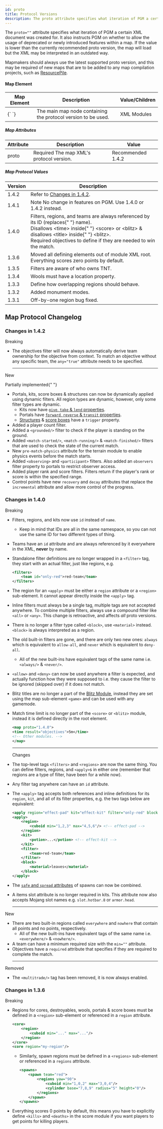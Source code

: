 ```yaml
---
id: proto
title: Protocol Versions
description: The proto attribute specifies what iteration of PGM a certain XML document was created for. It also instructs PGM on whether to allow the usage of deprecated or newly introduced features within a map.
---
```


The `proto=""` attribute specifies what iteration of PGM a certain XML document was created for. It also instructs PGM on whether to allow the usage of deprecated or newly introduced features within a map. If the value is lower than the currently recommended proto version, the map will load but the XML may be interpreted in an outdated way.

Mapmakers should always use the latest supported proto version, and this may be required of new maps that are to be added to any map compilation projects, such as [ResourcePile](https://mcresourcepile.github.io).

#### Map Element

<div className="table-container">
  <table>
    <thead>
      <tr>
        <th>Map Element</th>
        <th>Description</th>
        <th>Value/Children</th>
      </tr>
    </thead>
    <tbody>
      <tr>
        <td>
          <label>{`<map> </map>`}</label>
        </td>
        <td>The main map node containing the protocol version to be used.</td>
        <td>
          <span className="badge badge--secondary">XML Modules</span>
        </td>
      </tr>
    </tbody>
  </table>
</div>

##### Map Attributes

<div className="table-container">
  <table>
    <thead>
      <tr>
        <th>Attribute</th>
        <th>Description</th>
        <th>Value</th>
      </tr>
    </thead>
    <tbody>
      <tr>
        <td>
          <label>proto</label>
        </td>
        <td>
          <span className="badge badge--danger">Required</span>
          The map XML's protocol version.
        </td>
        <td>
          <span className="badge badge--success">Recommended</span>
          <label>1.4.2</label>
        </td>
      </tr>
    </tbody>
  </table>
</div>

##### Map Protocol Values

<div className="table-container">
  <table>
    <thead>
      <tr>
        <th>Version</th>
        <th>Description</th>
      </tr>
    </thead>
    <tbody>
      <tr>
        <td>
          <label>1.4.2</label>
        </td>
        <td>
          Refer to <a href="#changes-in-142">Changes in 1.4.2</a>.
        </td>
      </tr>
      <tr>
        <td>
          <label>1.4.1</label>
        </td>
        <td>
          <span className="badge badge--secondary">Note</span>
          No change in features on PGM. Use <label>1.4.0</label> or <label>
            1.4.2
          </label> instead.
        </td>
      </tr>
      <tr>
        <td>
          <label>1.4.0</label>
        </td>
        <td>
          Filters, regions, and teams are always referenced by its ID (replaces{" "}
          <label>name</label>).
          <br />
          Disallows <label>&lt;time&gt;</label> inside{" "}
          <label>&lt;score&gt;</label> or <label>&lt;blitz&gt;</label> &
          disallows <label>&lt;title&gt;</label> inside{" "}
          <label>&lt;blitz&gt;</label>.
          <br />
          Required objectives to define if they are needed to win the match.
        </td>
      </tr>
      <tr>
        <td>
          <label>1.3.6</label>
        </td>
        <td>
          Moved all defining elements out of module XML root.
          <br />
          Everything scores zero points by default.
        </td>
      </tr>
      <tr>
        <td>
          <label>1.3.5</label>
        </td>
        <td>Filters are aware of who owns TNT.</td>
      </tr>
      <tr>
        <td>
          <label>1.3.4</label>
        </td>
        <td>Wools must have a location property.</td>
      </tr>
      <tr>
        <td>
          <label>1.3.3</label>
        </td>
        <td>Define how overlapping regions should behave.</td>
      </tr>
      <tr>
        <td>
          <label>1.3.2</label>
        </td>
        <td>Added monument modes.</td>
      </tr>
      <tr>
        <td>
          <label>1.3.1</label>
        </td>
        <td>Off-by-one region bug fixed.</td>
      </tr>
    </tbody>
  </table>
</div>

## Map Protocol Changelog

### Changes in 1.4.2

<span className="badge badge--danger">Breaking</span>
<br />

- The objectives filter will now always automatically derive team ownership for the objective from context. To match an objective without any specific team, the `any="true"` attribute needs to be specified.
  ***

<span class="badge badge--success">New</span>
<br />

<span className="badge badge--secondary">Partially implemented</span>{" "}

- Portals, kits, score boxes & structures can now be dynamically applied using dynamic filters. All region types are dynamic, however, only some filter types are dynamic.
  - Kits now have [`give`, `take` & `lend` properties](/docs/modules/gear/kits#dynamic-kits).
  - Portals have [`forward`, `reverse` & `transit` properties](/docs/modules/mechanics/portals#portal-sub-elements).
  - [Structures](/docs/modules/blocks/structures) & [score boxes](/docs/modules/objectives/scoring#score-box-attributes) have a `trigger` property.
- Added a player count filter.
- Added a `<grounded/>` filter to check if the player is standing on the ground.
- Added `<match-started/>`, `<match-running/>` & `<match-finished/>` filters that are used to check the state of the current match.
- New `pre-match-physics` attribute for the terrain module to enable physics events before the match starts.
- Added `<observing>` and `<participant>` filters. Also added an `observers` filter property to portals to restrict observer access.
- Added player rank and score filters. Filters return if the player's rank or score is within the specified range.
- Control points have new `recovery` and `decay` attributes that replace the `incremental` attribute and allow more control of the progress.

### Changes in 1.4.0

<span className="badge badge--danger">Breaking</span>
<br />

- Filters, regions, and kits now use `id` instead of `name`.
  - Keep in mind that IDs are all in the same namespace, so you can not use the same ID for two different types of thing.
- Teams have an `id` attribute and are always referenced by it everywhere in the XML, **never** by name.
- Standalone filter definitions are no longer wrapped in a `<filter>` tag, they start with an actual filter, just like regions, e.g.

  ```xml
  <filters>
      <team id="only-red">red-team</team>
  </filters>
  ```

- The region for an `<apply>` must be either a `region` attribute or a `<region>` sub-element. It cannot appear directly inside the `<apply>` tag.
- Inline filters must always be a single tag, multiple tags are not accepted anywhere. To combine multiple filters, always use a compound filter like `<all>` or `<any>`. This change is retroactive, and affects _all_ proto versions.
- There is no longer a filter type called `<block>`, use `<material>` instead. `<block>` is always interpreted as a region.
- The old built-in filters are gone, and there are only two new ones: `always` which is equivalent to `allow-all`, and `never` which is equivalent to `deny-all`.
  - All of the new built-ins have equivalent tags of the same name i.e. `<always/>` & `<never/>`.
- `<allow>` and `<deny>` can now be used anywhere a filter is expected, and actually function how they were supposed to i.e. they cause the filter to be ignored (skipped over) if it does not match.
- Blitz titles are no longer a part of the [Blitz Module](/docs/modules/objectives/blitz), instead they are set using the map sub-element `<game>` and can be used with any gamemode.
- Match time limit is no longer part of the `<score>` or `<blitz>` module, instead it is defined directly in the root element.

  ```xml
  <map proto="1.4.0">
  <time result="objectives">5m</time>
  <!-- Other modules. -->
  </map>
  ```

  ***

  <span class="badge badge--primary">Changes</span>
  <br />

- The top-level tags `<filters>` and `<regions>` are now the same thing. You can define filters, regions, and `<apply>`s in either one (remember that regions are a type of filter, have been for a while now).
- Any filter tag anywhere can have an `id` attribute.
- The `<apply>` tag accepts both references and inline definitions for its `region`, `kit`, and all of its filter properties, e.g. the two tags below are equivalent:

  ```xml
  <apply region="effect-pad" kit="effect-kit" filter="only-red" block="only-leaves"/>
  <apply>
      <region>
          <cuboid min="1,2,3" max="4,5,6"/> <!-- effect-pad -->
      </region>
      <kit>
          <potion>...</potion> <!-- effect-kit -->
      </kit>
      <filter>
          <team>red-team</team>
      </filter>
      <block>
          <material>leaves</material>
      </block>
  </apply>
  ```

- The [`safe` and `spread` attributes](/docs/modules/mechanics/spawns#spawn--default-element-attributes) of spawns can now be combined.
- A items slot attribute is no longer required in kits. This attribute now also accepts Mojang slot names e.g. `slot.hotbar.8` or `armor.head`.
  ***

<span className="badge badge--success">New</span>
<br />

- There are two built-in regions called `everywhere` and `nowhere` that contain all points and no points, respectively.
  - All of the new built-ins have equivalent tags of the same name i.e. `<everywhere/>` & `<nowhere/>`.
- A team can have a minimum required size with the `min=""` attribute.
- Objectives have a `required` attribute that specifies if they are required to complete the match.
  ***

<span className="badge badge--info">Removed</span>
<br />

- The `<multitrade/>` tag has been removed, it is now always enabled.

### Changes in 1.3.6

<span className="badge badge--danger">Breaking</span>
<br />

- Regions for cores, destroyables, wools, portals & score boxes must be defined in a `<region>` sub-element or referenced in a `region` attribute.

  ```xml
  <core>
      <region>
          <cuboid min="..." max="..."/>
      </region>
  </core>
  <core region="my-region"/>
  ```

  - Similarly, spawn regions must be defined in a `<regions>` sub-element or referenced in a `regions` attribute.

    ```xml
    <spawns>
        <spawn team="red">
            <regions yaw="90">
                <cuboid min="1,0,2" max="3,0,4"/>
                <cylinder base="7,8,9" radius="5" height="0"/>
            </regions>
        </spawn>
    </spawns>
    ```

- Everything scores 0 points by default, this means you have to explicitly define `<kills>` and `<deaths>` in the score module if you want players to get points for killing players.
